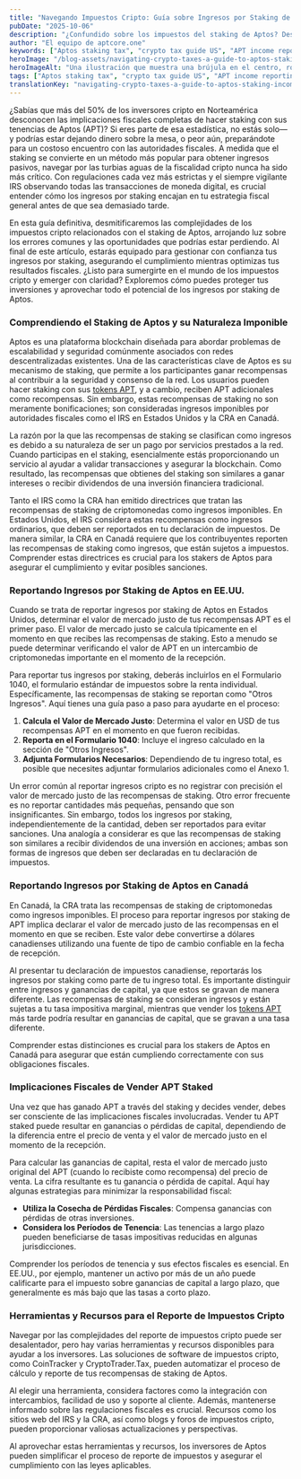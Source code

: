 ```yaml
---
title: "Navegando Impuestos Cripto: Guía sobre Ingresos por Staking de Aptos para Inversores en Norteamérica"
pubDate: "2025-10-06"
description: "¿Confundido sobre los impuestos del staking de Aptos? Descubre consejos esenciales para dominar el reporte de ingresos APT en Norteamérica ahora—¡no te pierdas esta guía crítica de impuestos cripto!"
author: "El equipo de aptcore.one"
keywords: ["Aptos staking tax", "crypto tax guide US", "APT income reporting", "staking tax implications"]
heroImage: "/blog-assets/navigating-crypto-taxes-a-guide-to-aptos-staking-income-for-north-american-investors.jpg"
heroImageAlt: "Una ilustración que muestra una brújula en el centro, rodeada por un icono de moneda de criptomoneda en un lado y un icono de documento fiscal en el otro. La brújula simboliza orientación, mientras que la moneda cripto representa moneda digital, y el documento fiscal significa obligaciones financieras o preparación de impuestos."
tags: ["Aptos staking tax", "crypto tax guide US", "APT income reporting", "staking tax implications"]
translationKey: "navigating-crypto-taxes-a-guide-to-aptos-staking-income-for-north-american-investors"
---
```


¿Sabías que más del 50% de los inversores cripto en Norteamérica desconocen las implicaciones fiscales completas de hacer staking con sus tenencias de Aptos (APT)? Si eres parte de esa estadística, no estás solo—y podrías estar dejando dinero sobre la mesa, o peor aún, preparándote para un costoso encuentro con las autoridades fiscales. A medida que el staking se convierte en un método más popular para obtener ingresos pasivos, navegar por las turbias aguas de la fiscalidad cripto nunca ha sido más crítico. Con regulaciones cada vez más estrictas y el siempre vigilante IRS observando todas las transacciones de moneda digital, es crucial entender cómo los ingresos por staking encajan en tu estrategia fiscal general antes de que sea demasiado tarde.

En esta guía definitiva, desmitificaremos las complejidades de los impuestos cripto relacionados con el staking de Aptos, arrojando luz sobre los errores comunes y las oportunidades que podrías estar perdiendo. Al final de este artículo, estarás equipado para gestionar con confianza tus ingresos por staking, asegurando el cumplimiento mientras optimizas tus resultados fiscales. ¿Listo para sumergirte en el mundo de los impuestos cripto y emerger con claridad? Exploremos cómo puedes proteger tus inversiones y aprovechar todo el potencial de los ingresos por staking de Aptos.

### Comprendiendo el Staking de Aptos y su Naturaleza Imponible

Aptos es una plataforma blockchain diseñada para abordar problemas de escalabilidad y seguridad comúnmente asociados con redes descentralizadas existentes. Una de las características clave de Aptos es su mecanismo de staking, que permite a los participantes ganar recompensas al contribuir a la seguridad y consenso de la red. Los usuarios pueden hacer staking con sus [tokens APT](https://aptoslabs.com/), y a cambio, reciben APT adicionales como recompensas. Sin embargo, estas recompensas de staking no son meramente bonificaciones; son consideradas ingresos imponibles por autoridades fiscales como el IRS en Estados Unidos y la CRA en Canadá.

La razón por la que las recompensas de staking se clasifican como ingresos es debido a su naturaleza de ser un pago por servicios prestados a la red. Cuando participas en el staking, esencialmente estás proporcionando un servicio al ayudar a validar transacciones y asegurar la blockchain. Como resultado, las recompensas que obtienes del staking son similares a ganar intereses o recibir dividendos de una inversión financiera tradicional.

Tanto el IRS como la CRA han emitido directrices que tratan las recompensas de staking de criptomonedas como ingresos imponibles. En Estados Unidos, el IRS considera estas recompensas como ingresos ordinarios, que deben ser reportados en tu declaración de impuestos. De manera similar, la CRA en Canadá requiere que los contribuyentes reporten las recompensas de staking como ingresos, que están sujetos a impuestos. Comprender estas directrices es crucial para los stakers de Aptos para asegurar el cumplimiento y evitar posibles sanciones.

### Reportando Ingresos por Staking de Aptos en EE.UU.

Cuando se trata de reportar ingresos por staking de Aptos en Estados Unidos, determinar el valor de mercado justo de tus recompensas APT es el primer paso. El valor de mercado justo se calcula típicamente en el momento en que recibes las recompensas de staking. Esto a menudo se puede determinar verificando el valor de APT en un intercambio de criptomonedas importante en el momento de la recepción.

Para reportar tus ingresos por staking, deberás incluirlos en el Formulario 1040, el formulario estándar de impuestos sobre la renta individual. Específicamente, las recompensas de staking se reportan como "Otros Ingresos". Aquí tienes una guía paso a paso para ayudarte en el proceso:

1. **Calcula el Valor de Mercado Justo**: Determina el valor en USD de tus recompensas APT en el momento en que fueron recibidas.
2. **Reporta en el Formulario 1040**: Incluye el ingreso calculado en la sección de "Otros Ingresos".
3. **Adjunta Formularios Necesarios**: Dependiendo de tu ingreso total, es posible que necesites adjuntar formularios adicionales como el Anexo 1.

Un error común al reportar ingresos cripto es no registrar con precisión el valor de mercado justo de las recompensas de staking. Otro error frecuente es no reportar cantidades más pequeñas, pensando que son insignificantes. Sin embargo, todos los ingresos por staking, independientemente de la cantidad, deben ser reportados para evitar sanciones. Una analogía a considerar es que las recompensas de staking son similares a recibir dividendos de una inversión en acciones; ambas son formas de ingresos que deben ser declaradas en tu declaración de impuestos.

### Reportando Ingresos por Staking de Aptos en Canadá

En Canadá, la CRA trata las recompensas de staking de criptomonedas como ingresos imponibles. El proceso para reportar ingresos por staking de APT implica declarar el valor de mercado justo de las recompensas en el momento en que se reciben. Este valor debe convertirse a dólares canadienses utilizando una fuente de tipo de cambio confiable en la fecha de recepción.

Al presentar tu declaración de impuestos canadiense, reportarás los ingresos por staking como parte de tu ingreso total. Es importante distinguir entre ingresos y ganancias de capital, ya que estos se gravan de manera diferente. Las recompensas de staking se consideran ingresos y están sujetas a tu tasa impositiva marginal, mientras que vender los [tokens APT](https://aptoslabs.com/) más tarde podría resultar en ganancias de capital, que se gravan a una tasa diferente.

Comprender estas distinciones es crucial para los stakers de Aptos en Canadá para asegurar que están cumpliendo correctamente con sus obligaciones fiscales.

### Implicaciones Fiscales de Vender APT Staked

Una vez que has ganado APT a través del staking y decides vender, debes ser consciente de las implicaciones fiscales involucradas. Vender tu APT staked puede resultar en ganancias o pérdidas de capital, dependiendo de la diferencia entre el precio de venta y el valor de mercado justo en el momento de la recepción.

Para calcular las ganancias de capital, resta el valor de mercado justo original del APT (cuando lo recibiste como recompensa) del precio de venta. La cifra resultante es tu ganancia o pérdida de capital. Aquí hay algunas estrategias para minimizar la responsabilidad fiscal:

- **Utiliza la Cosecha de Pérdidas Fiscales**: Compensa ganancias con pérdidas de otras inversiones.
- **Considera los Períodos de Tenencia**: Las tenencias a largo plazo pueden beneficiarse de tasas impositivas reducidas en algunas jurisdicciones.

Comprender los períodos de tenencia y sus efectos fiscales es esencial. En EE.UU., por ejemplo, mantener un activo por más de un año puede calificarte para el impuesto sobre ganancias de capital a largo plazo, que generalmente es más bajo que las tasas a corto plazo.

### Herramientas y Recursos para el Reporte de Impuestos Cripto

Navegar por las complejidades del reporte de impuestos cripto puede ser desalentador, pero hay varias herramientas y recursos disponibles para ayudar a los inversores. Las soluciones de software de impuestos cripto, como CoinTracker y CryptoTrader.Tax, pueden automatizar el proceso de cálculo y reporte de tus recompensas de staking de Aptos.

Al elegir una herramienta, considera factores como la integración con intercambios, facilidad de uso y soporte al cliente. Además, mantenerse informado sobre las regulaciones fiscales es crucial. Recursos como los sitios web del IRS y la CRA, así como blogs y foros de impuestos cripto, pueden proporcionar valiosas actualizaciones y perspectivas.

Al aprovechar estas herramientas y recursos, los inversores de Aptos pueden simplificar el proceso de reporte de impuestos y asegurar el cumplimiento con las leyes aplicables.
